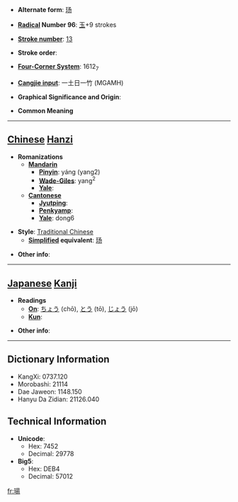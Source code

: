 * '''Alternate form''': [[玚]]

* '''[[Wiktionary:Chinese radical index| Radical]] Number 96''': [[Wiktionary:Chinese radical index 玉|玉]]+9 strokes

* '''[[Wiktionary:Chinese total strokes index|Stroke number]]''': [[Wiktionary:Chinese total strokes index 13|13]]

* '''Stroke order''': 

* '''[[Wiktionary:Chinese four corner index|Four-Corner System]]''': 1612<sub>7</sub>

* '''[[Wiktionary:Chinese Cangjie index|Cangjie input]]''': 一土日一竹 (MGAMH)

* '''Graphical Significance and Origin''': 

* '''Common Meaning'''

----

== [[Chinese]] [[Hanzi]] ==

* '''Romanizations'''
** '''[[Mandarin]]'''
*** '''[[Pinyin]]''': yáng (yang2)
*** '''[[Wade-Giles]]''': yang<sup>2</sup>
*** '''[[Yale]]''': 
** '''[[Cantonese]]'''
*** '''[[Jyutping]]''':
*** '''[[Penkyamp]]''': 
*** '''[[Yale]]''': dong6

* '''Style''': [[Traditional Chinese]] 
** '''[[Simplified Chinese|Simplified]] equivalent''': [[玚]]

* '''Other info''': 

----

== [[Japanese]] [[Kanji]] ==

* '''Readings'''
** '''[[On]]''': [[ちょう]] (chō), [[とう]] (tō), [[じょう]] (jō)
** '''[[Kun]]''': 

* '''Other info''':  

----

== Dictionary Information ==

* KangXi: 0737.120
* Morobashi: 21114
* Dae Jaweon: 1148.150
* Hanyu Da Zidian: 21126.040

== Technical Information ==

* '''Unicode''':
** Hex: 7452
** Decimal: 29778
* '''Big5''':
** Hex: DEB4
** Decimal: 57012

[[fr:瑒]]